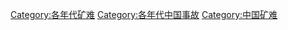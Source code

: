 [[Category:各年代矿难|Category:各年代矿难]]
[[Category:各年代中国事故|Category:各年代中国事故]]
[[Category:中国矿难|Category:中国矿难]]